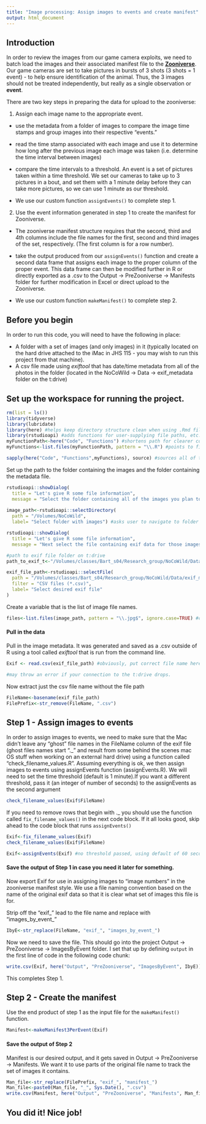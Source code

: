 ```yaml
---
title: "Image processing: Assign images to events and create manifest"
output: html_document
---
```

## Introduction
In order to review the images from our game camera exploits, we need to batch load the images and their associated manifest file to the **[Zooniverse](http://www.zooniverse.org)**. Our game cameras are set to take pictures in bursts of 3 shots (3 shots = 1 event) - to help ensure identification of the animal.  Thus, the 3 images should not be treated independently, but really as a single observation or **event**.  

There are two key steps in preparing the data for upload to the zooniverse:

 1. Assign each image name to the appropriate event.
 
  - use the metadata from a folder of images to compare the image time stamps and group images into their respective "events."
  
  - read the time stamp associated with each image and use it to determine how long after the previous image each image was taken (i.e. determine the time interval between images)
  
  - compare the time intervals to a threshold. An event is a set of pictures taken within a time threshold.  We set our cameras to take up to 3 pictures in a bout, and set them with a 1 minute delay before they can take more pictures, so we can use 1 minute as our threshold.
  
  - We use our custom function `assignEvents()` to complete step 1.
  
2. Use the event information generated in step 1 to create the manifest for Zooniverse.
  - The zooniverse manifest structure requires that the second, third and 4th columns include the file names for the first, second and third images of the set, respectively. (The first column is for a row number).
  
  - take the output produced from our `assignEvents()` function and create a second data frame that assigns each image to the proper column of the proper event. This data frame can then be modified further in R or directly exported as a .csv to the Output -> PreZooniverse -> Manifests folder for further modification in Excel or direct upload to the Zooniverse.
  - We use our custom function `makeManifest()` to complete step 2.

## Before you begin

In order to run this code, you will need to have the following in place:

* A folder with a set of images (and only images) in it (typically located on the hard drive attached to the iMac in JHS 115 - you may wish to run this project from that machine).
* A csv file made using *exiftool* that has date/time metadata from all of the photos in the folder (located in the NoCoWild -> Data -> exif_metadata folder on the t:drive)


## Set up the workspace for running the project.

```r
rm(list = ls())
library(tidyverse)
library(lubridate)
library(here) #helps keep directory structure clean when using .Rmd files
library(rstudioapi) #adds functions for user-supplying file paths, etc.
myFunctionPath<-here("Code", "Functions") #shortens path for clearer code
myFunctions<-list.files(myFunctionPath, pattern = "\\.R") #points to files that need to be sourced

sapply(here("Code", "Functions",myFunctions), source) #sources all of the functions in the Functions folder.
```
Set up the path to the folder containing the images and the folder containing the metadata file.

```r
rstudioapi::showDialog(
  title = "Let's give R some file information",
  message = "Select the folder containing all of the images you plan to upload")
  
image_path<-rstudioapi::selectDirectory(
  path = "/Volumes/NoCoWild",
  label= "Select folder with images") #asks user to navigate to folder with images

rstudioapi::showDialog(
  title = "Let's give R some file information",
  message = "Next select the file containing exif data for those images")

#path to exif file folder on t:drive
path_to_exif_t<-"/Volumes/classes/Bart_s04/Research_group/NoCoWild/Data/exif_metadata/"

exif_file_path<-rstudioapi::selectFile(
  path = "/Volumes/classes/Bart_s04/Research_group/NoCoWild/Data/exif_metadata/",
  filter = "CSV files (*.csv)",
  label= "Select desired exif file"
)
```
Create a variable that is the list of image file names. 

```r
files<-list.files(image_path, pattern = "\\.jpg$", ignore.case=TRUE) #creates variable called files as vector of image filenames
```
#### Pull in the data
Pull in the image metadata.  It was generated and saved as a .csv outside of R using a tool called *exiftool* that is run from the command line. 

```r
Exif <- read.csv(exif_file_path) #obviously, put correct file name here

#may throw an error if your connection to the t:drive drops.
```

Now extract just the csv file name without the file path

```r
FileName<-basename(exif_file_path)
FilePrefix<-str_remove(FileName, ".csv")
```

## Step 1 - Assign images to events
In order to assign images to events, we need to make sure that the Mac didn't leave any "ghost" file names in the FileName column of the exif file (ghost files names start "._" and result from some behind the scenes mac OS stuff when working on an external hard drive) using a function called "check_filename_values.R". Assuming everything is ok, we then assign images to events using assignEvents function (assignEvents.R).  We will need to set the time threshold (default is 1 minute).If you want a different threshold, pass it (an integer of number of seconds) to the assignEvents as the second argument

```r
check_filename_values(Exif$FileName)
```

If you need to remove rows that begin with ._ you should use the function called `fix_filename_values()` in the next code block. If it all looks good, skip ahead to the code block that runs `assignEvents()`

```r
Exif<-fix_filename_values(Exif)
check_filename_values(Exif$FileName)
```


```r
Exif<-assignEvents(Exif) #no threshold passed, using default of 60 seconds
```

#### Save the output of Step 1 in case you need it later for something.
Now export Exif for use in assigning images to "image numbers" in the zooniverse manifest style. We use a file naming convention based on the name of the original exif data so that it is clear what set of images this file is for.

Strip off the "exif_" lead to the file name and replace with "images_by_event_"
```r
IbyE<-str_replace(FileName, "exif_", "images_by_event_")

```
Now we need to save the file. This should go into the project Output -> PreZooniverse -> ImagesByEvent folder. I set that up by defining `output` in the first line of code in the following code chunk:

```r
write.csv(Exif, here("Output", "PreZooniverse", "ImagesByEvent", IbyE))
```
This completes Step 1.


## Step 2 - Create the manifest
Use the end product of step 1 as the input file for the `makeManifest()` function.

```r
Manifest<-makeManifest3PerEvent(Exif)
```


#### Save the output of Step 2 
Manifest is our desired output, and it gets saved in Output -> PreZooniverse -> Manifests. We want it to use parts of the original file name to track the set of images it contains. 
```r
Man_file<-str_replace(FilePrefix, "exif_", "manifest_")
Man_file<-paste0(Man_file, "_", Sys.Date(), ".csv")
write.csv(Manifest, here("Output", "PreZooniverse", "Manifests", Man_file))
```

## You did it! Nice job!

  
